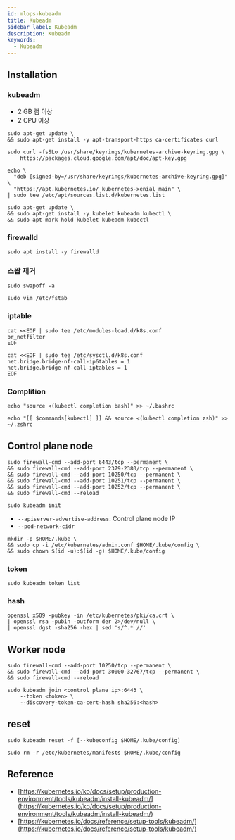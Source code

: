 ```yaml
---
id: mlops-kubeadm
title: Kubeadm
sidebar_label: Kubeadm
description: Kubeadm
keywords:
  - Kubeadm
---
```


## Installation

### kubeadm

- 2 GB 램 이상
- 2 CPU 이상

```shell
sudo apt-get update \
&& sudo apt-get install -y apt-transport-https ca-certificates curl
```

```shell
sudo curl -fsSLo /usr/share/keyrings/kubernetes-archive-keyring.gpg \
    https://packages.cloud.google.com/apt/doc/apt-key.gpg
```

```shell
echo \
  "deb [signed-by=/usr/share/keyrings/kubernetes-archive-keyring.gpg]" \
  "https://apt.kubernetes.io/ kubernetes-xenial main" \
| sudo tee /etc/apt/sources.list.d/kubernetes.list
```

```shell
sudo apt-get update \
&& sudo apt-get install -y kubelet kubeadm kubectl \
&& sudo apt-mark hold kubelet kubeadm kubectl
```

### firewalld

```shell
sudo apt install -y firewalld
```

### 스왑 제거

```shell
sudo swapoff -a
```

```shell
sudo vim /etc/fstab
```

### iptable

```shell
cat <<EOF | sudo tee /etc/modules-load.d/k8s.conf
br_netfilter
EOF
```

```shell
cat <<EOF | sudo tee /etc/sysctl.d/k8s.conf
net.bridge.bridge-nf-call-ip6tables = 1
net.bridge.bridge-nf-call-iptables = 1
EOF
```

### Complition

```shell
echo "source <(kubectl completion bash)" >> ~/.bashrc
```

```shell
echo "[[ $commands[kubectl] ]] && source <(kubectl completion zsh)" >> ~/.zshrc
```

## Control plane node

```shell
sudo firewall-cmd --add-port 6443/tcp --permanent \
&& sudo firewall-cmd --add-port 2379-2380/tcp --permanent \
&& sudo firewall-cmd --add-port 10250/tcp --permanent \
&& sudo firewall-cmd --add-port 10251/tcp --permanent \
&& sudo firewall-cmd --add-port 10252/tcp --permanent \
&& sudo firewall-cmd --reload
```

```shell
sudo kubeadm init
```

- `--apiserver-advertise-address`: Control plane node IP
- `--pod-network-cidr`

```shell
mkdir -p $HOME/.kube \
&& sudo cp -i /etc/kubernetes/admin.conf $HOME/.kube/config \
&& sudo chown $(id -u):$(id -g) $HOME/.kube/config
```

### token

```shell
sudo kubeadm token list
```

### hash

```shell
openssl x509 -pubkey -in /etc/kubernetes/pki/ca.crt \
| openssl rsa -pubin -outform der 2>/dev/null \
| openssl dgst -sha256 -hex | sed 's/^.* //'
```

## Worker node

```shell
sudo firewall-cmd --add-port 10250/tcp --permanent \
&& sudo firewall-cmd --add-port 30000-32767/tcp --permanent \
&& sudo firewall-cmd --reload
```

```shell
sudo kubeadm join <control plane ip>:6443 \
    --token <token> \
    --discovery-token-ca-cert-hash sha256:<hash>
```

## reset

```shell
sudo kubeadm reset -f [--kubeconfig $HOME/.kube/config]
```

```shell
sudo rm -r /etc/kubernetes/manifests $HOME/.kube/config
```

## Reference

- [https://kubernetes.io/ko/docs/setup/production-environment/tools/kubeadm/install-kubeadm/](https://kubernetes.io/ko/docs/setup/production-environment/tools/kubeadm/install-kubeadm/)
- [https://kubernetes.io/docs/reference/setup-tools/kubeadm/](https://kubernetes.io/docs/reference/setup-tools/kubeadm/)

